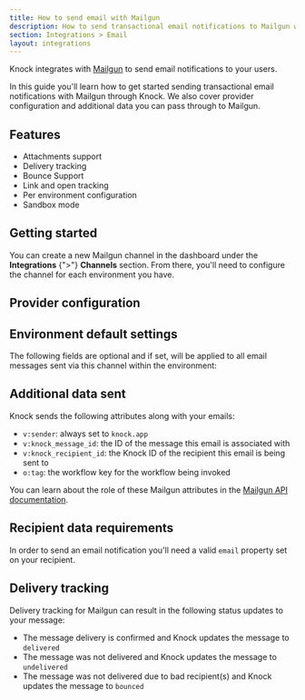 ```yaml
---
title: How to send email with Mailgun
description: How to send transactional email notifications to Mailgun with Knock.
section: Integrations > Email
layout: integrations
---
```


Knock integrates with [Mailgun](https://mailgun.com/) to send email notifications to your users.

In this guide you'll learn how to get started sending transactional email notifications with Mailgun through Knock. We also cover provider configuration and additional data you can pass through to Mailgun.

## Features

- Attachments support
- Delivery tracking
- Bounce Support
- Link and open tracking
- Per environment configuration
- Sandbox mode

## Getting started

You can create a new Mailgun channel in the dashboard under the **Integrations** {">"} **Channels** section. From there, you'll need to configure the channel for each environment you have.

## Provider configuration

<Attributes>
  <Attribute
    name="API key"
    type="string*"
    description="The public API key for your Mailgun account"
  />
  <Attribute
    name="Domain"
    type="string*"
    description="The sending domain for your Mailgun account"
  />
  <Attribute
    name="Region"
    type="enum*"
    description="The sending region (US or EU) for your Mailgun account"
  />
  <Attribute
    name="Open tracking"
    type="boolean"
    description="Should the provider track opens on their service?"
  />
  <Attribute
    name="Link tracking"
    type="boolean"
    description="Should the provider track link clicks on their service?"
  />
  <Attribute
    name="From email address"
    type="string | liquid*"
    description="The sender email address (can use Liquid tags)"
  />
  <Attribute
    name="From name"
    type="string | liquid"
    description="The sender name (can use Liquid tags)"
  />
</Attributes>

## Environment default settings

The following fields are optional and if set, will be applied to all email messages sent via this channel within the environment:

<Attributes>
  <Attribute
    name="Reply-to address"
    type="string | liquid"
    description="The reply-to email address (can use Liquid tags)"
  />
  <Attribute
    name="CC address"
    type="string | liquid"
    description="The cc email address (can use Liquid tags)"
  />
  <Attribute
    name="BCC address"
    type="string | liquid"
    description="The bcc email address (can use Liquid tags)"
  />
  <Attribute
    name="JSON overrides"
    type="string | liquid"
    description="Provider API's paramater overrides"
  />
</Attributes>

## Additional data sent

Knock sends the following attributes along with your emails:

- `v:sender`: always set to `knock.app`
- `v:knock_message_id`: the ID of the message this email is associated with
- `v:knock_recipient_id`: the Knock ID of the recipient this email is being sent to
- `o:tag`: the workflow key for the workflow being invoked

You can learn about the role of these Mailgun attributes in the [Mailgun API documentation](https://documentation.mailgun.com/en/latest/quickstart.html).

## Recipient data requirements

In order to send an email notification you'll need a valid `email` property set on your recipient.

## Delivery tracking

Delivery tracking for Mailgun can result in the following status updates to your message:

- The message delivery is confirmed and Knock updates the message to `delivered`
- The message was not delivered and Knock updates the message to `undelivered`
- The message was not delivered due to bad recipient(s) and Knock updates the message to `bounced`

